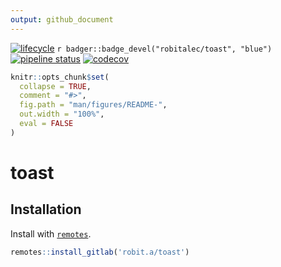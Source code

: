 ```yaml
---
output: github_document
---
```


  [![lifecycle](https://img.shields.io/badge/lifecycle-experimental-orange.svg)](https://www.tidyverse.org/lifecycle/#experimental) 
  `r badger::badge_devel("robitalec/toast", "blue")`
 [![pipeline status](https://gitlab.com/robit.a/toast/badges/master/pipeline.svg)](https://gitlab.com/robit.a/toast/commits/master)
 [![codecov](https://codecov.io/gl/robit.a/toast/branch/master/graph/badge.svg)](https://codecov.io/gl/robit.a/toast)

```r
knitr::opts_chunk$set(
  collapse = TRUE,
  comment = "#>",
  fig.path = "man/figures/README-",
  out.width = "100%",
  eval = FALSE
)
```



# toast

## Installation

Install with [`remotes`](https://github.com/r-lib/remotes). 

```r
remotes::install_gitlab('robit.a/toast')
```
